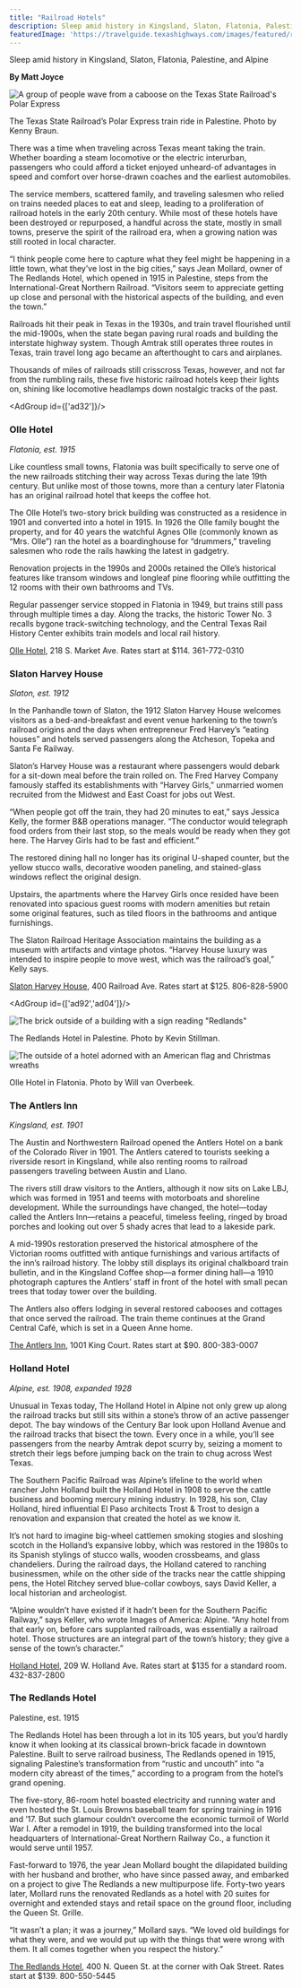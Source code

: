 ```yaml
---
title: "Railroad Hotels"
description: Sleep amid history in Kingsland, Slaton, Flatonia, Palestine, and Alpine
featuredImage: 'https://travelguide.texashighways.com/images/featured/railroad-hotels.jpg'
---
```


<PageDescription>

Sleep amid history in Kingsland, Slaton, Flatonia, Palestine, and Alpine

</PageDescription>

**By Matt Joyce**

![A group of people wave from a caboose on the Texas State Railroad's Polar Express](images/texas-state-rr-polar-express.jpg)
<Caption>The Texas State Railroad’s Polar Express train ride in Palestine. Photo by Kenny Braun.</Caption>

<Row>
<Column colSm={6} colMd={4} colLg={8}>

There was a time when traveling across Texas meant taking the train. Whether boarding a steam locomotive or the electric interurban, passengers who could afford a ticket enjoyed unheard-of advantages in speed and comfort over horse-drawn coaches and the earliest automobiles.

The service members, scattered family, and traveling salesmen who relied on trains needed places to eat and sleep, leading to a proliferation of railroad hotels in the early 20th century. While most of these hotels have been destroyed or repurposed, a handful across the state, mostly in small towns, preserve the spirit of the railroad era, when a growing nation was still rooted in local character.

“I think people come here to capture what they feel might be happening in a little town, what they’ve lost in the big cities,” says Jean Mollard, owner of The Redlands Hotel, which opened in 1915 in Palestine, steps from the International-Great Northern Railroad. “Visitors seem to appreciate getting up close and personal with the historical aspects of the building, and even the town.”

Railroads hit their peak in Texas in the 1930s, and train travel flourished until the mid-1900s, when the state began paving rural roads and building the interstate highway system. Though Amtrak still operates three routes in Texas, train travel long ago became an afterthought to cars and airplanes.

Thousands of miles of railroads still crisscross Texas, however, and not far from the rumbling rails, these five historic railroad hotels keep their lights on, shining like locomotive headlamps down nostalgic tracks of the past.

<AdGroup id={['ad32']}/>

</Column>
</Row>

<Row>
<Column colSm={6} colMd={4} colLg={8}>

### Olle Hotel

*Flatonia, est. 1915*

Like countless small towns, Flatonia was built specifically to serve one of the new railroads stitching their way across Texas during the late 19th century. But unlike most of those towns, more than a century later Flatonia has an original railroad hotel that keeps the coffee hot.

The Olle Hotel’s two-story brick building was constructed as a residence in 1901 and converted into a hotel in 1915. In 1926 the Olle family bought the property, and for 40 years the watchful Agnes Olle (commonly known as “Mrs. Olle”) ran the hotel as a boardinghouse for “drummers,” traveling salesmen who rode the rails hawking the latest in gadgetry.

Renovation projects in the 1990s and 2000s retained the Olle’s historical features like transom windows and longleaf pine flooring while outfitting the 12 rooms with their own bathrooms and TVs. 

Regular passenger service stopped in Flatonia in 1949, but trains still pass through multiple times a day. Along the tracks, the historic Tower No. 3 recalls bygone track-switching technology, and the Central Texas Rail History Center exhibits train models and local rail history.

[Olle Hotel](https://ollehotel.com), 218 S. Market Ave. 
Rates start at $114.
361-772-0310

### Slaton Harvey House

*Slaton, est. 1912*

In the Panhandle town of Slaton, the 1912 Slaton Harvey House welcomes visitors as a bed-and-breakfast and event venue harkening to the town’s railroad origins and the days when entrepreneur Fred Harvey’s “eating houses” and hotels served passengers along the Atcheson, Topeka and Santa Fe Railway.

Slaton’s Harvey House was a restaurant where passengers would debark for a sit-down meal before the train rolled on. The Fred Harvey Company famously staffed its establishments with “Harvey Girls,” unmarried women recruited from the Midwest and East Coast for jobs out West.

“When people got off the train, they had 20 minutes to eat,” says Jessica Kelly, the former B&B operations manager. “The conductor would telegraph food orders from their last stop, so the meals would be ready when they got here. The Harvey Girls had to be fast and efficient.”

The restored dining hall no longer has its original U-shaped counter, but the yellow stucco walls, decorative wooden paneling, and stained-glass windows reflect the original design. 

Upstairs, the apartments where the Harvey Girls once resided have been renovated into spacious guest rooms with modern amenities but retain some original features, such as tiled floors in the bathrooms and antique furnishings.

The Slaton Railroad Heritage Association maintains the building as a museum with artifacts and vintage photos. “Harvey House luxury was intended to inspire people to move west, which was the railroad’s goal,” Kelly says.

[Slaton Harvey House](https://slatonharveyhouse.com), 400 Railroad Ave. 
Rates start at $125.
806-828-5900

</Column>

<Column colSm={6} colMd={4} colLg={4}>

<AdGroup id={['ad92','ad04']}/>

</Column>

</Row>

<Row>

<Column colSm={6} colMd={4} colLg={6}>

![The brick outside of a building with a sign reading "Redlands"](images/redlands-hotel-palestine.jpg)
<Caption>The Redlands Hotel in Palestine. Photo by Kevin Stillman.</Caption>

</Column>

<Column colSm={6} colMd={4} colLg={6}>

![The outside of a hotel adorned with an American flag and Christmas wreaths](images/olle-hotel-flatonia.jpg)
<Caption>Olle Hotel in Flatonia. Photo by Will van Overbeek.</Caption>

</Column>

</Row>

<Row>
<Column colSm={12} colMd={4} colLg={8}>

### The Antlers Inn

*Kingsland, est. 1901*

The Austin and Northwestern Railroad opened the Antlers Hotel on a bank of the Colorado River in 1901. The Antlers catered to tourists seeking a riverside resort in Kingsland, while also renting rooms to railroad passengers traveling between Austin and Llano.

The rivers still draw visitors to the Antlers, although it now sits on Lake LBJ, which was formed in 1951 and teems with motorboats and shoreline development. While the surroundings have changed, the hotel—today called the Antlers Inn—retains a peaceful, timeless feeling, ringed by broad porches and looking out over 5 shady acres that lead to a lakeside park.

A mid-1990s restoration preserved the historical atmosphere of the Victorian rooms outfitted with antique furnishings and various artifacts of the inn’s railroad history. The lobby still displays its original chalkboard train bulletin, and in the Kingsland Coffee shop—a former dining hall—a 1910 photograph captures the Antlers’ staff in front of the hotel with small pecan trees that today tower over the building.

The Antlers also offers lodging in several restored cabooses and cottages that once served the railroad. The train theme continues at the Grand Central Café, which is set in a Queen Anne home.  

[The Antlers Inn](https://theantlers.com), 1001 King Court. 
Rates start at $90.
800-383-0007

### Holland Hotel

*Alpine, est. 1908, expanded 1928*

Unusual in Texas today, The Holland Hotel in Alpine not only grew up along the railroad tracks but still sits within a stone’s throw of an active passenger depot. The bay windows of the Century Bar look upon Holland Avenue and the railroad tracks that bisect the town. Every once in a while, you’ll see passengers from the nearby Amtrak depot scurry by, seizing a moment to stretch their legs before jumping back on the train to chug across West Texas.

The Southern Pacific Railroad was Alpine’s lifeline to the world when rancher John Holland built the Holland Hotel in 1908 to serve the cattle business and booming mercury mining industry. In 1928, his son, Clay Holland, hired influential El Paso architects Trost & Trost to design a renovation and expansion that created the hotel as we know it.

It’s not hard to imagine big-wheel cattlemen smoking stogies and sloshing scotch in the Holland’s expansive lobby, which was restored in the 1980s to its Spanish stylings of stucco walls, wooden crossbeams, and glass chandeliers. During the railroad days, the Holland catered to ranching businessmen, while on the other side of the tracks near the cattle shipping pens, the Hotel Ritchey served blue-collar cowboys, says David Keller, a local historian and archeologist. 

“Alpine wouldn’t have existed if it hadn’t been for the Southern Pacific Railway,” says Keller, who wrote Images of America: Alpine. “Any hotel from that early on, before cars supplanted railroads, was essentially a railroad hotel. Those structures are an integral part of the town’s history; they give a sense of the town’s character.”

[Holland Hotel](https://thehollandhoteltexas.com), 209 W. Holland Ave. 
Rates start at $135 for a standard room.
432-837-2800

### The Redlands Hotel

Palestine, est. 1915

The Redlands Hotel has been through a lot in its 105 years, but you’d hardly know it when looking at its classical brown-brick facade in downtown Palestine. Built to serve railroad business, The Redlands opened in 1915, signaling Palestine’s transformation from “rustic and uncouth” into “a modern city abreast of the times,” according to a program from the hotel’s grand opening.

The five-story, 86-room hotel boasted electricity and running water and even hosted the St. Louis Browns baseball team for spring training in 1916 and ’17. But such glamour couldn’t overcome the economic turmoil of World War I. After a remodel in 1919, the building transformed into the local headquarters of 
International-Great Northern Railway Co., a function it would serve until 1957.

Fast-forward to 1976, the year Jean Mollard bought the dilapidated building with her husband and brother, who have since passed away, and embarked on a project to give The Redlands a new multipurpose life. Forty-two years later, Mollard runs the renovated Redlands as a hotel with 20 suites for overnight and extended stays and retail space on the ground floor, including the Queen St. Grille.

“It wasn’t a plan; it was a journey,” Mollard says. “We loved old buildings for what they were, and we would put up with the things that were wrong with them. It all comes together when you respect the history.”

[The Redlands Hotel](https://theredlandshotel.com), 400 N. Queen St. at the corner with Oak Street. Rates start at $139.
800-550-5445

</Column>

<Column colSm={6} colMd={4} colLg={4}>
<AdGroup id={['ad45']}/>
</Column>

</Row>

<Row>

<Column colSm={3} colMd={3} colLg={5}>
<AdGroup id={['ad03']}/>
</Column>

</Row>